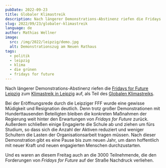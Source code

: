 ```yaml
---
pubDate: 2022-09-23
title: Globaler Klimastreik
description: Nach längerer Demonstrations-Abstinenz riefen die Fridays for Future Leipzig zum Klimastreik in Leipzig auf, als Teil des Globalen Klimastreiks.
slug: 2022/09/23/globaler-klimastreik
language: de
author: Mathias Wellner
image:
  src: /img/2022/leipzig/demo.jpg
  alt: Demonstrationszug am Neuen Rathaus
tags:
  - politik
  - leipzig
  - klima
  - die grünen
  - fridays for future
---
```



Nach längerer Demonstrations-Abstinenz riefen die [Fridays for Future Leipzig](https://fridaysforfuture.de/ortsgruppen/leipzig/) zum [Klimastreik in Leipzig](https://www.l-iz.de/melder/wortmelder/2022/09/globaler-streik-am-23-september-in-leipzig-472973) auf, als Teil des [Globalen Klimastreiks](https://fridaysforfuture.de/klimastreik/).

<ResponsiveImage
  src="/img/2022/leipzig/demo.jpg"
  alt="Demonstrationszug am Neuen Rathaus"
  aspectRatio="4:3"
/>

Bei der Eröffnungsrede durch die Leipziger FFF wurde eine gewisse Müdigkeit und Resignation deutlich. Denn trotz großer Demonstrationen mit Hunderttausenden Beteiligten bleiben die konkreten Maßnahmen der Regierung weit hinter den Erwartungen von _Fridays for Future_ zurück. Außerdem schließen einige Engagierte die Schule ab und ziehen um fürs Studium, so dass sich die Anzahl der Aktiven reduziert und weniger Schultern die Lasten der Organisationsarbeit tragen müssen. Nach dieser Demonstration gibt es eine Pause bis zum neuen Jahr, um dann hoffentlich mit neuer Kraft und neuen engagierten Menschen durchzustarten.

Und es waren an diesem Freitag auch an die 3000 Teilnehmende, die den Forderungen von _Fridays for Future_ auf der Straße Nachdruck verliehen.
